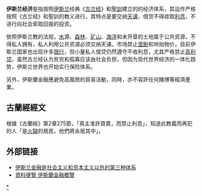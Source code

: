 {{Islam}}
{{Economies}}
'''伊斯兰经济'''是指按照[[伊斯兰|伊斯兰]]经典《[[古兰经|古兰经]]》和[[聖訓|聖訓]]建立的的经济体系，其运作严格按照《古兰经》和聖訓的教义进行。其特点是要交纳[[天课|天课]]，借贷不得收取[[利息|利息]]，不进行向社会索取回报的投资。

依照伊斯兰教的法规，[[水|水]]源、[[森林|森林]]、[[矿山|矿山]]、[[海洋|海洋]]和未开垦的土地属于公共资源，不得私人拥有，私人利用公共资源必须交纳天课。市场禁止[[垄断|垄断]]和哄抬物价，目前伊斯兰国家也出现许多[[银行|银行]]，但小量私人借贷仍然遵守不收利息，尤其严格禁止[[高利贷|高利贷]]。虽然古兰经认为贫穷和孤寡应该由社会负担，但因为现代世界经济的一体化趋势，伊斯兰世界也开始实行保险体系。

另外，伊斯蘭金融應避免高風險的貿易活動，同時，亦不容許任何賭博等經濟產業。

== 古蘭經經文 ==
根據《古蘭經》第2章275節，「真主准許買賣，而禁止利息」，知道此教義而再犯的人「是[[火獄|火獄]]的居民，他們將永居其中」。

== 外部链接 ==
* [http://www.allacademic.com/meta/p_mla_apa_research_citation/1/0/8/5/0/p108508_index.html 伊斯兰金融是社会主义和资本主义以外的第三种体系] {{Wayback|url=http://www.allacademic.com/meta/p_mla_apa_research_citation/1/0/8/5/0/p108508_index.html |date=20100623111315 }}
* [http://www.legco.gov.hk/yr09-10/chinese/sec/library/0910fs19-c.pdf 資料便覽 伊斯蘭金融概覽] {{Wayback|url=http://www.legco.gov.hk/yr09-10/chinese/sec/library/0910fs19-c.pdf |date=20201205014329 }}

{{经济思想史}}
[[Category:伊斯兰经济|*]]